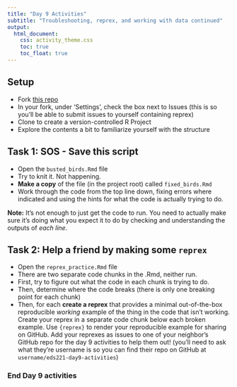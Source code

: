 ```yaml
---
title: "Day 9 Activities"
subtitle: "Troubleshooting, reprex, and working with data continued"
output: 
  html_document:
    css: activity_theme.css
    toc: true
    toc_float: true
---
```


## Setup

- Fork [this repo](https://github.com/allisonhorst/eds221-day9-activities)
- In your fork, under 'Settings', check the box next to Issues (this is so you'll be able to submit issues to yourself containing reprex)
- Clone to create a version-controlled R Project
- Explore the contents a bit to familiarize yourself with the structure

## Task 1: SOS - Save this script

- Open the `busted_birds.Rmd` file
- Try to knit it. Not happening.
- **Make a copy** of the file (in the project root) called `fixed_birds.Rmd`
- Work through the code from the top line down, fixing errors where indicated and using the hints for what the code is actually trying to do. 

**Note:** It's not enough to just get the code to run. You need to actually make sure it's doing what you expect it to do by checking and understanding the outputs of *each line*. 

## Task 2: Help a friend by making some `reprex`

- Open the `reprex_practice.Rmd` file
- There are two separate code chunks in the .Rmd, neither run.
- First, try to figure out what the code in each chunk is trying to do.
- Then, determine where the code breaks (there is only one breaking point for each chunk)
- Then, for each **create a reprex** that provides a minimal out-of-the-box reproducible *working* example of the thing in the code that isn't working. Create your reprex in a separate code chunk below each broken example. Use `{reprex}` to render your reproducible example for sharing on GitHub. Add your reprexes as issues to one of your neighbor's GitHub repo for the day 9 activities to help them out! (you'll need to ask what they're username is so you can find their repo on GitHub at `username/eds221-day9-activities`) 

### End Day 9 activities

<!--
## Task 1

Your job is to fix all errors in the code below to make a fully functioning script that can be run straight through with "Run all" without problems. 

Before each code chunk, you're given a description of what is supposed to happen in each code chunk so you don't go too astray. **You should LOOK AT THE OUTPUT of each line after you've corrected any errors to ensure that it's working as expected, and to confirm you understand what the code is doing.** 

```r
knitr::opts_chunk$set(echo = TRUE)
library(tidyverse)
library(here)
library(skimr)
library(tidytext)
```

## Read in the data

The code below should read in four files, all from the data package "Ecological and social Interactions in urban parks: bird surveys in local parks in the central Arizona-Phoenix metropolitan area." Learn more, and see metadata, [here](https://portal.edirepository.org/nis/mapbrowse?packageid=knb-lter-cap.256.9).

The code will store each file as an object with the file prefix. 

**Data source:** Warren, P.S., A. Kinzig, C.A. Martin, and L. Machabee. 2013. Ecological and social Interactions in urban parks: bird surveys in local parks in the central Arizona-Phoenix metropolitan area ver 9. Environmental Data Initiative. https://doi.org/10.6073/pasta/bff8e94e254c9317fa42c86f413a46ce


```r

# Create a list of file names you want to read in
knb_files <- list.files(here("activities", "knb-lter-cap_256_9"), pattern = "*.csv")

# Loop over the files, reading in and creating a stored object with 'assign()'. See ?assign for more information.
# stringr::str_remove() simplifies the file names
# by removing both the 55_pp52_ and the .csv that start / end all file names
# See ?assign for more information

for (i in seq_along(knb_files)) {
  assign(knb_files[i] %>% 
           str_remove("52_pp52_") %>% 
           str_remove(".csv"), 
         read_csv(here("activities", 
                       "knb-lter-cap_256_9", 
                       knb_files[i])))
}

```

## Initial exploration

Basic exploration of the bird observation dataset. 
```r
# Return the dimensions 
dim(birds_1)

# Return the names of birds_1
names(birds_1)

# Overview
skim(birds_1)

# See the different species (species_id)
unique(birds_1$species_id)

# Check out the taxa information
head(taxalist_1)
```
## Data wrangling

The code below should join the information in `taxalist_1` to the `birds_1` data frame, by the `species_id` key. 

```r
birds_df <- birds_1 %>% 
  left_join(taxalist_1, by = "species_id")
```

## Find total counts by park and plot top 15

The code below joins the site information to `birds_df`, then groups by and `park_name`, then finds the sum of the `bird_count` column & returns it in a table. 

```r
bird_totals_by_park <- birds_df %>% 
  left_join(sites_1) %>% 
  group_by(park_name) %>% 
  summarize(total_count = sum(bird_count, na.rm = TRUE)) %>% 
  slice_max(total_count, n = 15) %>% 
  mutate(park_name = fct_reorder(park_name, total_count))
```

```r
ggplot(data = bird_totals_by_park, aes(x = total_count, y = park_name)) +
  geom_col() +
  labs(x = "Total bird count",
       y = "Park name") +
  theme_minimal()
```


## Find top 5 bird species by park, and make a graph

The code below joins the site information to the bird count data, then finds the top five most observed birds (by frequency) at each park. 

```r
common_birds <- birds_df %>% 
  left_join(sites_1) %>% 
  group_by(park_name, common_name) %>% 
  summarize(total_count = sum(bird_count, na.rm = TRUE)) %>% 
  slice_max(total_count, n = 5)
```

The code below should limit the observations to the following parks: Cholla Cove, Desert Willow, Nueve, Orme, Palomino, and Sonrisa. 

```r
selected_parks <- common_birds %>% 
  filter(park_name %in% c("Cholla Cove", "Desert Willow", "Nueve", "Orme", "Palomino", "Sonrisa"))
```

The code below creates a faceted ggplot graph with the top 5 most frequently observed birds at each location. 

```r
ggplot(data = selected_parks, aes(y = common_name, x = total_count)) +
  geom_col() +
  scale_x_continuous(limits = c(0, 3000)) +
  facet_wrap(~park_name, scales = "free_y") +
  theme_linedraw() +
  labs(x = "\nTotal bird counts", y = "Common name")

ggsave(here("activities", "bird_counts.jpg"), height = 6, width = 12)
```

## Task 2: Reprex! 

```r
library(tidyverse)
library(reprex)
library(janitor)
```


Data package title: Aquatic Vertebrate Population Study in Mack Creek, Andrews Experimental Forest, 1987 to present

**Citation:** Gregory, S.V. and I. Arismendi. 2020. Aquatic Vertebrate Population Study in Mack Creek, Andrews Experimental Forest, 1987 to present ver 14. Environmental Data Initiative. https://doi.org/10.6073/pasta/7c78d662e847cdbe33584add8f809165

```r
mack_creek_vertebrates <- read_csv(here("activities", "AS00601.csv"))
```

```r
# Example 1: 
mack_creek_lengths <- mack_creek_vertebrates %>% 
  clean_names() %>% 
  select(year:sampledate) %>% 
  filter(section == "CC") %>% 
  mutate(across(where(is.character, tolower))) %>% 
  drop_na(species) %>% 
  group_by(species) %>% 
  summarize(mean_length_cm = mean(length1, na.rm = TRUE),
            sd_length_cm = sd(length1, na.rm = TRUE)) %>% 
  ungroup()
```

```r
# Example 2:
mack_creek_vertebrates %>% 
  clean_names() %>% 
  filter(species == "ONCL") %>% 
  ggplot(aes(x = length1, y = weight)) +
         geom_point(aes(pch = 12), color = "purple") +
         theme_minimal() +
         labs(x = "Cutthroat trout length (cm)",
              y = "Weight (g)")
```


```r
# Example 3: 
mack_factors <- mack_creek_vertebrates %>% 
  drop_na(SPECIES) %>% 
  fct_relevel(SPECIES, levels = c("DITE", "ONCL", "RHOL"))
```

--->
